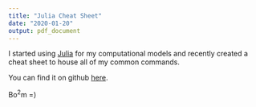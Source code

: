 ```yaml
---
title: "Julia Cheat Sheet"
date: "2020-01-20"
output: pdf_document
---
```


I started using [Julia](https://github.com/JuliaLang/julia) for my computational models and recently created a cheat sheet to house all of my common commands. 

You can find it on github [here](https://cdishop.github.io/julia_refs/).

Bo$^2$m =)
